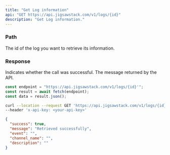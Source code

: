 ```yaml
---
title: "Get Log information"
api: "GET https://api.jigsawstack.com/v1/logs/{id}"
description: "Get Log information."
---
```


### Path

<ParamField path="id" type="string" required>
  The id of the log you want to retrieve its information.
</ParamField>

<Snippet file="header.mdx" />

### Response

<ResponseField name="success" type="boolean">
  Indicates whether the call was successful.
</ResponseField>

<ResponseField name="message" type="string">
  The message returned by the API.
</ResponseField>

<RequestExample>

```javascript Node.js
const endpoint = "https://api.jigsawstack.com/v1/logs/{id}'";
const result = await fetch(endpoint);
const data = result.json();
```

```bash cURL
curl --location --request GET 'https://api.jigsawstack.com/v1/logs/{id}' \
--header 'x-api-key: <your-api-key>'
```

</RequestExample>

<ResponseExample>

```json Response
{
  "success": true,
  "message": "Retrieved successfully",
  "event": "",
  "channel_name": "",
  "description": ""
}
```

</ResponseExample>
